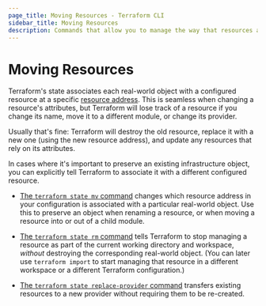 ```yaml
---
page_title: Moving Resources - Terraform CLI
sidebar_title: Moving Resources
description: Commands that allow you to manage the way that resources are tracked in state. They are helpful when you move or change resources.
---
```


# Moving Resources

Terraform's state associates each real-world object with a configured resource
at a specific [resource address](/cli/state/resource-addressing). This
is seamless when changing a resource's attributes, but Terraform will lose track
of a resource if you change its name, move it to a different module, or change
its provider.

Usually that's fine: Terraform will destroy the old resource, replace it with a
new one (using the new resource address), and update any resources that rely on
its attributes.

In cases where it's important to preserve an existing infrastructure object, you
can explicitly tell Terraform to associate it with a different configured
resource.

- [The `terraform state mv` command](/cli/commands/state/mv) changes
  which resource address in your configuration is associated with a particular
  real-world object. Use this to preserve an object when renaming a resource, or
  when moving a resource into or out of a child module.

- [The `terraform state rm` command](/cli/commands/state/rm) tells
  Terraform to stop managing a resource as part of the current working directory
  and workspace, _without_ destroying the corresponding real-world object. (You
  can later use `terraform import` to start managing that resource in a
  different workspace or a different Terraform configuration.)

- [The `terraform state replace-provider` command](/cli/commands/state/replace-provider)
  transfers existing resources to a new provider without requiring them to be
  re-created.
